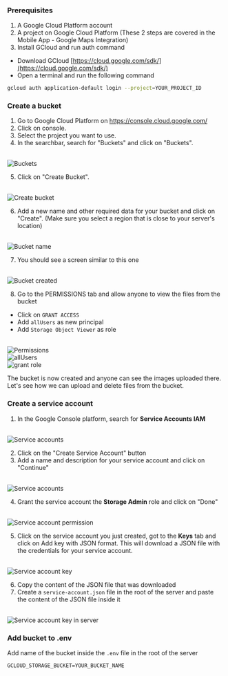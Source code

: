 
### Prerequisites

1. A Google Cloud Platform account
2. A project on Google Cloud Platform (These 2 steps are covered in the Mobile App - Google Maps Integration)
3. Install GCloud and run auth command
  - Download GCloud [https://cloud.google.com/sdk/](https://cloud.google.com/sdk/)
  - Open a terminal and run the following command
  ```bash
  gcloud auth application-default login --project=YOUR_PROJECT_ID
  ```


### Create a bucket 

1. Go to Google Cloud Platform on https://console.cloud.google.com/
2. Click on console.
3. Select the project you want to use.
4. In the searchbar, search for "Buckets" and click on "Buckets".

<br/>
<Zoom>
<Image src="/server/tutorials/4.png" alt="Buckets" width={1500} height={1500} />
</Zoom>

5. Click on "Create Bucket".

<br/>
<Zoom>

<Image src="/server/tutorials/5.png" alt="Create bucket" width={1500} height={1500} />
</Zoom>

6. Add a new name and other required data for your bucket and click on "Create". (Make sure you select a region that is close to your server's location)

<br/>
<Zoom>

<Image src="/server/tutorials/6.png" alt="Bucket name" width={1500} height={1500} />
</Zoom>

7. You should see a screen similar to this one

<br/>
<Zoom>

<Image src="/server/tutorials/7.png" alt="Bucket created" width={1500} height={1500} />
</Zoom>

8. Go to the PERMISSIONS tab and allow anyone to view the files from the bucket
 - Click on `GRANT ACCESS`
 - Add `allUsers` as new principal
 - Add `Storage Object Viewer` as role

 <br/>
<Zoom>

<Image src="/server/tutorials/15.png" alt="Permissions" width={1500} height={1500} />
</Zoom>

 <br/>
<Zoom>

<Image src="/server/tutorials/16.png" alt="allUsers" width={1500} height={1500} />
</Zoom>

 <br/>
<Zoom>

<Image src="/server/tutorials/17.png" alt="grant role" width={1500} height={1500} />
</Zoom>

The bucket is now created and anyone can see the images uploaded there. Let's see how we can upload and delete files from the bucket.


### Create a service account

1. In the Google Console platform, search for **Service Accounts IAM**
<br/>
<Zoom>

<Image src="/server/tutorials/10.png" alt="Service accounts" width={1500} height={1500} />
</Zoom>

2. Click on the "Create Service Account" button
3. Add a name and description for your service account and click on "Continue"

<br/>
<Zoom>

<Image src="/server/tutorials/11.png" alt="Service accounts" width={1500} height={1500} />
</Zoom>

4. Grant the service account the **Storage Admin** role and click on "Done" 

<br/>
<Zoom>

<Image src="/server/tutorials/12.png" alt="Service account permission" width={1500} height={1500} />
</Zoom>

5. Click on the service account you just created, got to the **Keys** tab and click on Add key with JSON format. This will download a JSON file with the credentials for your service account.

<br/>
<Zoom>

<Image src="/server/tutorials/13.png" alt="Service account key" width={1500} height={1500} />
</Zoom>

6. Copy the content of the JSON file that was downloaded
7. Create a `service-account.json` file in the root of the server and paste the content of the JSON file inside it

<br/>
<Zoom>

<Image src="/server/tutorials/14.png" alt="Service account key in server" width={1500} height={1500} />
</Zoom>


### Add bucket to .env

Add name of the bucket inside the `.env` file in the root of the server

```env
GCLOUD_STORAGE_BUCKET=YOUR_BUCKET_NAME
```